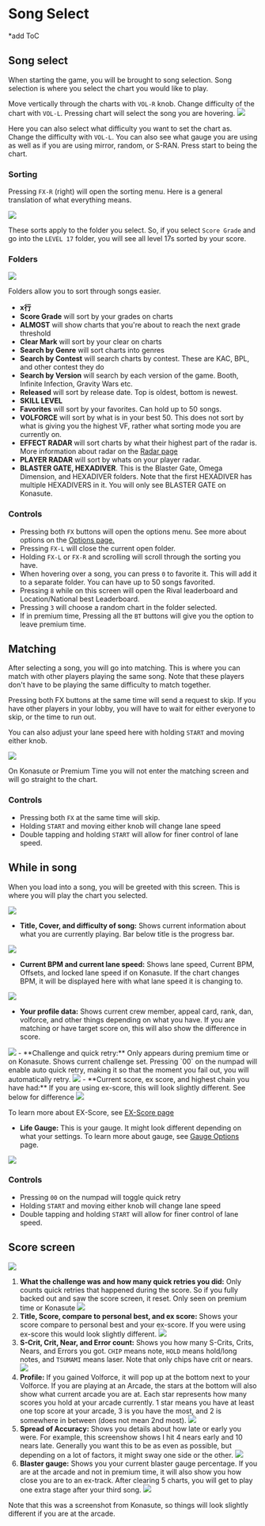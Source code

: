 
# Song Select

*add ToC

## Song select
When starting the game, you will be brought to song selection. Song selection is where you select the chart you would like to play.

Move vertically through the charts with `VOL-R` knob. Change difficulty of the chart with `VOL-L`. Pressing chart will select the song you are hovering.
<Image src="/startingout/songselect/chartpreview.png" className="w-150"/>

Here you can also select what difficulty you want to set the chart as. Change the difficulty with `VOL-L`. You can also see what gauge you are using as well as if you are using mirror, random, or S-RAN. Press start to being the chart.

### Sorting

Pressing `FX-R` (right) will open the sorting menu. Here is a general translation of what everything
means.

<Image src="/startingout/songselect/Sort.png" className="w-100"/>

These sorts apply to the folder you select. So, if you select `Score Grade` and go into the `LEVEL 17` folder, you will see all level 17s sorted by your score.

### Folders
<Image src="/startingout/songselect/folders.png"/>

Folders allow you to sort through songs easier.
- **x行** 
- **Score Grade** will sort by your grades on charts
- **ALMOST** will show charts that you're about to reach the next grade threshold
- **Clear Mark** will sort by your clear on charts
- **Search by Genre** will sort charts into genres
- **Search by Contest** will search charts by contest. These are KAC, BPL, and other contest they do
- **Search by Version** will search by each version of the game. Booth, Infinite Infection, Gravity Wars etc.
- **Released** will sort by release date. Top is oldest, bottom is newest.
- **SKILL LEVEL**
- **Favorites** will sort by your favorites. Can hold up to 50 songs.
- **VOLFORCE** will sort by what is in your best 50. This does not sort by what is giving you the highest VF, rather what sorting mode you are currently on.
- **EFFECT RADAR** will sort charts by what their highest part of the radar is. More information about radar on the [Radar page](/compendium/radar)
- **PLAYER RADAR** will sort by whats on your player radar.
- **BLASTER GATE, HEXADIVER**. This is the Blaster Gate, Omega Dimension, and HEXADIVER folders. Note that the first HEXADIVER has multiple HEXADIVERS in it. You will only see BLASTER GATE on Konasute.

### Controls
- Pressing both `FX` buttons will open the options menu. See more about options on the [Options page.](/startingout/options)
- Pressing `FX-L` will close the current open folder. 
- Holding `FX-L` or `FX-R` and scrolling will scroll through the sorting you have. 
- When hovering over a song, you can press `0` to favorite it. This will add it to a separate folder. You can have up to 50 songs favorited.
- Pressing `8` while on this screen will open the Rival leaderboard and Location/National best Leaderboard. 
- Pressing `3` will choose a random chart in the folder selected.
- If in premium time, Pressing all the `BT` buttons will give you the option to leave premium time.


## Matching
After selecting a song, you will go into matching. This is where you can match with other players playing the same song. Note that these players don't have to be playing the same difficulty to match together.

Pressing both FX buttons at the same time will send a request to skip. If you have other players in your lobby, you will have to wait for either everyone to skip, or the time to run out.

You can also adjust your lane speed here with holding `START` and moving either knob. 

<Image src="/startingout/songselect/matching.png" className="w-100"/>


On Konasute or Premium Time you will not enter the matching screen and will go straight to the chart.

### Controls
- Pressing both `FX` at the same time will skip.
- Holding `START` and moving either knob will change lane speed
- Double tapping and holding `START` will allow for finer control of lane speed.

## While in song
When you load into a song, you will be greeted with this screen. This is where you will play the chart you selected.

<Image src="/startingout/songselect/ingame.jpg" className="w-100"/>


- **Title, Cover, and difficulty of song:** Shows current information about what you are currently playing. Bar below title is the progress bar. 
<Image src="/startingout/songselect/title.png" className="h-60"/>

- **Current BPM and current lane speed:** Shows lane speed, Current BPM, Offsets, and locked lane speed if on Konasute. If the chart changes BPM, it will be displayed here with what lane speed it is changing to.
<Image src="/startingout/songselect/bpm-and-lanespeed.png" className="h-100"/>

- **Your profile data:** Shows current crew member, appeal card, rank, dan, volforce, and other things depending on what you have. If you are matching or have target score on, this will also show the difference in score.
<Image src="/startingout/songselect/player-profile.png" className="h-100"/>
- **Challenge and quick retry:** Only appears during premium time or on Konasute. Shows current challenge set. Pressing `00` on the numpad will enable auto quick retry, making it so that the moment you fail out, you will automatically
   retry.
<Image src="/startingout/songselect/challenge.png" className="h-100"/>
- **Current score, ex score, and highest chain you have had:** If you are using
   ex-score, this will look slightly different. See below for difference
<Image src="/startingout/songselect/scoredifference.png" />

To learn more about EX-Score, see [EX-Score page](/compendium/exscore)

- **Life Gauge:** This is your gauge. It might look different depending on what your
   settings. To learn more about gauge, see [Gauge Options](/compendium/gauge-options) page.
<Image src="/startingout/songselect/gauge.png" className="w-40"/>

### Controls
- Pressing `00` on the numpad will toggle quick retry
- Holding `START` and moving either knob will change lane speed
- Double tapping and holding `START` will allow for finer control of lane speed.

## Score screen

<Image src="/startingout/songselect/scoreScreen.jpg" className="w-120"/>

1. **What the challenge was and how many quick retries you did:** Only counts quick
   retries that happened during the score. So if you fully backed out and saw
   the score screen, it reset. Only seen on premium time or Konasute
   <Image src="/startingout/songselect/quick-retry.png" className="w-80"/>
2. **Title, Score, compare to personal best, and ex score:** Shows your score compare to personal best and your ex-score. If you were using
   ex-score this would look slightly different. 
   <Image src="/startingout/songselect/clear-title.png" className="w-100"/>
3. **S-Crit, Crit, Near, and Error count:** Shows you how many S-Crits, Crits,
   Nears, and Errors you got. `CHIP` means note, `HOLD` means hold/long notes,
   and `TSUMAMI` means laser. Note that only chips have crit or nears.
   <Image src="/startingout/songselect/count.png" className="w-100"/>
4. **Profile:** If you gained Volforce, it will pop up at the bottom next to your
   Volforce. If you are playing at an Arcade, the stars at the bottom will also
   show what current arcade you are at. Each star represents how many scores you
   hold at your arcade currently. 1 star means you have at least one top score
   at your arcade, 3 is you have the most, and 2 is somewhere in between (does
   not mean 2nd most).
   <Image src="/startingout/songselect/profile-after.png" className="w-110"/>
5. **Spread of Accuracy:** Shows you details about how late or early you were. For example, this screenshow shows I hit 4 nears early and 10 nears late. Generally you want this to be as even as possible, but depending
   on a lot of factors, it might sway one side or the other.
   <Image src="/startingout/songselect/spread.png" className="w-100"/>
6. **Blaster gauge:** Shows you your current blaster gauge percentage. If you are at
   the arcade and not in premium time, it will also show you how close you are
   to an ex-track. After clearing 5 charts, you will get to play one extra stage
   after your third song.
   <Image src="/startingout/songselect/blaster.png" className="w-100"/>

Note that this was a screenshot from Konasute, so things will look slightly different if you are at the arcade. 
